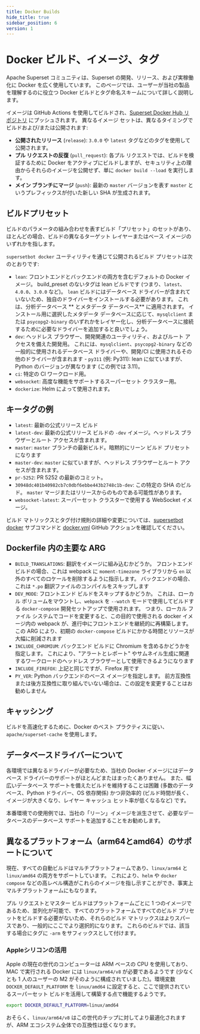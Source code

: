 ```yaml
---
title: Docker Builds
hide_title: true
sidebar_position: 6
version: 1
---
```


# Docker ビルド、イメージ、タグ

Apache Superset コミュニティは、Superset の開発、リリース、および実稼働化に Docker を広く使用しています。
このページでは、ユーザーが当社の製品を理解するのに役立つ Docker ビルドとタグ命名スキームについて詳しく説明します。

イメージは GitHub Actions を使用してビルドされ、[Superset Docker Hub リポジトリ](https://hub.docker.com/r/apache/superset) にプッシュされます。
異なるイメージ セットは、異なるタイミングでビルドおよび/または公開されます:

- **公開されたリリース** (`release`): `3.0.0` や `latest` タグなどのタグを使用して公開されます。
- **プル リクエストの反復** (`pull_request`): 各プル リクエストでは、ビルドを検証するために Docker をアクティブにビルドしますが、セキュリティ上の理由からそれらのイメージを公開せず、単に `docker build --load` を実行します。
- **メイン ブランチにマージ** (`push`): 最新の `master` バージョンを表す `master` というプレフィックスが付いた新しい SHA が生成されます。

## ビルドプリセット

ビルドのパラメータの組み合わせを表すビルド「プリセット」のセットがあり、ほとんどの場合、ビルドの異なるターゲット レイヤーまたはベース イメージのいずれかを指します。

`supersetbot docker` ユーティリティを通じて公開されるビルド プリセットは次のとおりです:

- `lean`: フロントエンドとバックエンドの両方を含むデフォルトの Docker イメージ。
build_preset のないタグは lean ビルドです (つまり、`latest`、`4.0.0`、`3.0.0` など)。
`lean` ビルドにはデータベース ドライバーが含まれていないため、独自のドライバーをインストールする必要があります。
これは、分析データベース ** とメタデータ データベース** に適用されます。
インストール用に選択したメタデータ データベースに応じて、`mysqlclient` または `psycopg2-binary` のいずれかをレイヤー化し、分析データベースに接続するために必要なドライバーを追加すると良いでしょう。
- `dev`: ヘッドレス ブラウザー、開発関連のユーティリティ、およびルート アクセスを備えた開発用。
これには、`mysqlclient`、`psycopg2-binary` などの一般的に使用されるデータベース ドライバーや、開発/CI に使用されるその他のドライバーが含まれます - `py311` (例: Py311): lean に似ていますが、Python のバージョンが異なります (この例では 3.11)。
- `ci`: 特定の CI ワークロード用。
- `websocket`: 高度な機能をサポートするスーパーセット クラスター用。
- `dockerize`: Helm によって使用されます。

## キータグの例

- `latest`: 最新の公式リリース ビルド
- `latest-dev`: 最新の公式リリース ビルドの `-dev` イメージ。ヘッドレス ブラウザーとルート アクセスが含まれます。
- `master`: `master` ブランチの最新ビルド。暗黙的にリーン ビルド プリセットになります
- `master-dev`: `master` に似ていますが、ヘッドレス ブラウザーとルート アクセスが含まれます。
- `pr-5252`: PR 5252 の最新のコミット。
- `30948dc401b40982cb7c0dbf6ebbe443b2748c1b-dev`: この特定の SHA のビルド。
`master` マージまたはリリースからのものである可能性があります。
- `websocket-latest`: スーパーセット クラスターで使用する WebSocket イメージ。

ビルド マトリックスとタグ付け規則の詳細や変更については、[supersetbot docker](https://github.com/apache-superset/supersetbot) サブコマンドと [docker.yml](https://github.com/apache/superset/blob/master/.github/workflows/docker.yml) GitHub アクションを確認してください。

## Dockerfile 内の主要な ARG

- `BUILD_TRANSLATIONS`: 翻訳をイメージに組み込むかどうか。
フロントエンド ビルドの場合、これは webpack に `moment-timezone` ライブラリから `en` 以外のすべてのロケールを削除するように指示します。
バックエンドの場合、これは `*.po` 翻訳ファイルのコンパイルをスキップします
- `DEV_MODE`: フロントエンド ビルドをスキップするかどうか。
これは、ローカル ボリュームをマウントし、`webpack` を `--watch` モードで使用してビルドする `docker-compose` 開発セットアップで使用されます。
つまり、ローカル ファイル システムでコードを変更すると、この目的で使用される docker イメージ内の webpack が、進行中にフロントエンドを継続的に再構築します。
この ARG により、初期の `docker-compose` ビルドにかかる時間とリソースが大幅に削減されます
- `INCLUDE_CHROMIUM`: バックエンド ビルドに Chromium を含めるかどうかを指定します。
これにより、"アラートとレポート" やサムネイル生成に関連するワークロードのヘッドレス ブラウザーとして使用できるようになります
- `INCLUDE_FIREFOX`: 上記と同じですが、Firefox 用です
- `PY_VER`: Python バックエンドのベース イメージを指定します。
前方互換性または後方互換性に取り組んでいない場合は、この設定を変更することはお勧めしません

## キャッシング

ビルドを高速化するために、Docker のベスト プラクティスに従い、`apache/superset-cache` を使用します。

## データベースドライバーについて

各環境では異なるドライバーが必要なため、当社の Docker イメージにはデータベース ドライバーのサポートがほとんどまたはまったくありません。
また、幅広いデータベース サポートを備えたビルドを維持することは困難 (多数のデータベース、Python ドライバー、OS 依存関係) かつ非効率的 (ビルド時間が長く、イメージが大きくなり、レイヤー キャッシュ ヒット率が低くなるなど) です。

本番環境での使用例では、当社の「リーン」イメージを派生させて、必要なデータベースのデータベース サポートを追加することをお勧めします。

## 異なるプラットフォーム（arm64とamd64）のサポートについて

現在、すべての自動ビルドはマルチプラットフォームであり、`linux/arm64` と `linux/amd64` の両方をサポートしています。
これにより、`helm` や `docker compose` などの高レベル構造がこれらのイメージを指し示すことができ、事実上マルチプラットフォームにもなります。

プル リクエストとマスター ビルドはプラットフォームごとに 1 つのイメージであるため、並列化が可能で、すべてのプラットフォームですべてのビルド プリセットをビルドする必要がないため、それらのビルド マトリックスはよりスパースであり、一般的にここでより選択的になります。
これらのビルドでは、該当する場合にタグに `-arm` をサフィックスとして付けます。

### Appleシリコンの活用

Apple の現在の世代のコンピューターは ARM ベースの CPU を使用しており、MAC で実行される Docker には `linux/arm64/v8` が必要であるようです (少なくとも 1 人のユーザーの M2 がそのように構成されていました)。環境変数 `DOCKER_DEFAULT_PLATFORM` を `linux/amd64` に設定すると、ここで提供されているスーパーセット ビルドを活用して構築する点で機能するようです。

```bash
export DOCKER_DEFAULT_PLATFORM=linux/amd64
```

おそらく、`linux/arm64/v8` はこの世代のチップに対してより最適化されますが、ARM エコシステム全体での互換性は低くなります。
